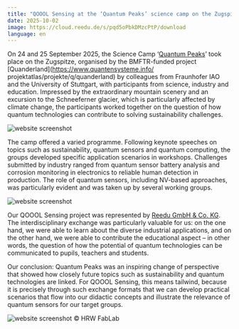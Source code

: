 ```yaml
---
title: "QOOOL Sensing at the ‘Quantum Peaks’ science camp on the Zugspitze"
date: 2025-10-02
image: https://cloud.reedu.de/s/pqd5oPbkDMzcPtP/download
language: en
---
```


On 24 and 25 September 2025, the Science Camp ‘[Quantum Peaks](https://www.iao.fraunhofer.de/de/veranstaltungen/2025/quantum-peaks.html)’ took place on the Zugspitze, organised by the BMFTR-funded project [Quanderland](https://www.quantensysteme.info/ projektatlas/projekte/q/quanderland) by colleagues from Fraunhofer IAO and the University of Stuttgart, with participants from science, industry and education. Impressed by the extraordinary mountain scenery and an excursion to the Schneeferner glacier, which is particularly affected by climate change, the participants worked together on the question of how quantum technologies can contribute to solving sustainability challenges.

![website screenshot](https://cloud.reedu.de/s/dPar5pxJWCNqMf5/download)

The camp offered a varied programme. Following keynote speeches on topics such as sustainability, quantum sensors and quantum computing, the groups developed specific application scenarios in workshops. Challenges submitted by industry ranged from quantum sensor battery analysis and corrosion monitoring in electronics to reliable human detection in production. The role of quantum sensors, including NV-based approaches, was particularly evident and was taken up by several working groups. 

![website screenshot](https://cloud.reedu.de/s/Y9ztLcaRiB7SFJt/download)

Our QOOOL Sensing project was represented by [Reedu GmbH & Co. KG](https://reedu.de/). The interdisciplinary exchange was particularly valuable for us: on the one hand, we were able to learn about the diverse industrial applications, and on the other hand, we were able to contribute the educational aspect – in other words, the question of how the potential of quantum technologies can be communicated to pupils, teachers and students.

Our conclusion: Quantum Peaks was an inspiring change of perspective that showed how closely future topics such as sustainability and quantum technologies are linked. For QOOOL Sensing, this means tailwind, because it is precisely through such exchange formats that we can develop practical scenarios that flow into our didactic concepts and illustrate the relevance of quantum sensors for our target groups.

![website screenshot](https://cloud.reedu.de/s/stdJyS9qqRrCynf/download)
© HRW FabLab





